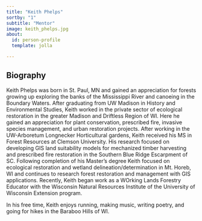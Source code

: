 ```yaml
---
title: "Keith Phelps"
sortby: "1"
subtitle: "Mentor"
image: keith_phelps.jpg
about:
  id: person-profile
  template: jolla

---
```


:::{#person-profile}
:::

## Biography

Keith Phelps was born in St. Paul, MN and gained an appreciation for forests growing up exploring the banks of the Mississippi River and canoeing in the Boundary Waters. After graduating from UW Madison in History and Environmental Studies, Keith worked in the private sector of ecological restoration in the greater Madison and Driftless Region of WI. Here he gained an appreciation for plant conservation, prescribed fire, invasive species management, and urban restoration projects. After working in the UW-Arboretum Longnecker Horticultural gardens, Keith received his MS in Forest Resources at Clemson University. His research focused on developing GIS land suitability models for mechanized timber harvesting and prescribed fire restoration in the Southern Blue Ridge Escarpment of SC. Following completion of his Master's degree Keith focused on ecological restoration and wetland delineation/determination in Mt. Horeb, WI and continues to research forest restoration and management with GIS applications. Recently, Keith began work as a WOrking Lands Forestry Educator with the Wisconsin Natural Resources Institute of the University of Wisconsin Extension program. 


In his free time, Keith enjoys running, making music, writing poetry, and going for hikes in the Baraboo Hills of WI. 


